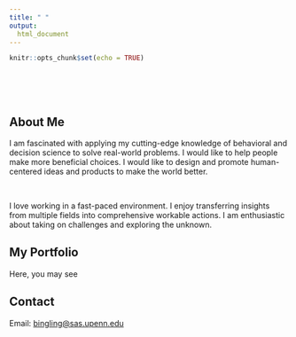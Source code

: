 ```yaml
---
title: " "
output: 
  html_document
---
```


```r
knitr::opts_chunk$set(echo = TRUE)
```

\
\
\

## About Me

I am fascinated with applying my cutting-edge knowledge of behavioral and decision science to solve real-world problems. I would like to help people make more beneficial choices. I would like to design and promote human-centered ideas and products to make the world better.

\

I love working in a fast-paced environment. I enjoy transferring insights from multiple fields into comprehensive workable actions. I am enthusiastic about taking on challenges and exploring the unknown.
\

## My Portfolio

Here, you may see

## Contact
Email: <a href="mailto:bingling@sas.upenn.edu">bingling@sas.upenn.edu</a>